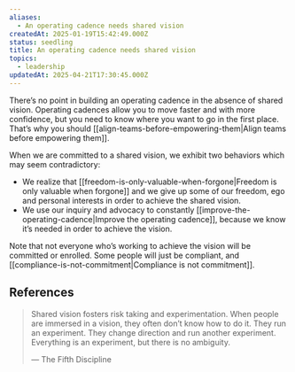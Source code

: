 ```yaml
---
aliases:
  - An operating cadence needs shared vision
createdAt: 2025-01-19T15:42:49.000Z
status: seedling
title: An operating cadence needs shared vision
topics:
  - leadership
updatedAt: 2025-04-21T17:30:45.000Z
---
```

There’s no point in building an operating cadence in the absence of shared vision. Operating cadences allow you to move faster and with more confidence, but you need to know where you want to go in the first place. That’s why you should [[align-teams-before-empowering-them|Align teams before empowering them]].

When we are committed to a shared vision, we exhibit two behaviors which may seem contradictory:

- We realize that [[freedom-is-only-valuable-when-forgone|Freedom is only valuable when forgone]] and we give up some of our freedom, ego and personal interests in order to achieve the shared vision.
- We use our inquiry and advocacy to constantly [[improve-the-operating-cadence|Improve the operating cadence]], because we know it’s needed in order to achieve the vision.

Note that not everyone who’s working to achieve the vision will be committed or enrolled. Some people will just be compliant, and [[compliance-is-not-commitment|Compliance is not commitment]].

## References

> Shared vision fosters risk taking and experimentation. When people are immersed in a vision, they often don’t know how to do it. They run an experiment. They change direction and run another experiment. Everything is an experiment, but there is no ambiguity.
>
> — The Fifth Discipline
